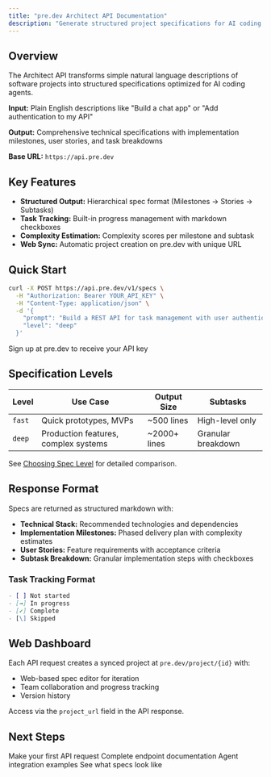 ```yaml
---
title: "pre.dev Architect API Documentation"
description: "Generate structured project specifications for AI coding agents via REST API"
---
```


## Overview

The Architect API transforms simple natural language descriptions of software projects into structured specifications optimized for AI coding agents. 

**Input:** Plain English descriptions like "Build a chat app" or "Add authentication to my API"

**Output:** Comprehensive technical specifications with implementation milestones, user stories, and task breakdowns

**Base URL:** `https://api.pre.dev`

## Key Features

- **Structured Output:** Hierarchical spec format (Milestones → Stories → Subtasks)
- **Task Tracking:** Built-in progress management with markdown checkboxes
- **Complexity Estimation:** Complexity scores per milestone and subtask
- **Web Sync:** Automatic project creation on pre.dev with unique URL

## Quick Start

```bash
curl -X POST https://api.pre.dev/v1/specs \
  -H "Authorization: Bearer YOUR_API_KEY" \
  -H "Content-Type: application/json" \
  -d '{
    "prompt": "Build a REST API for task management with user authentication",
    "level": "deep"
  }'
```

<Card title="Get API Key" icon="key" href="/quickstart">
  Sign up at pre.dev to receive your API key
</Card>

## Specification Levels

| Level | Use Case | Output Size | Subtasks |
|-------|----------|-------------|----------|
| `fast` | Quick prototypes, MVPs | ~500 lines | High-level only |
| `deep` | Production features, complex systems | ~2000+ lines | Granular breakdown |

See [Choosing Spec Level](/guides/choosing-spec-level) for detailed comparison.

## Response Format

Specs are returned as structured markdown with:

- **Technical Stack:** Recommended technologies and dependencies
- **Implementation Milestones:** Phased delivery plan with complexity estimates
- **User Stories:** Feature requirements with acceptance criteria
- **Subtask Breakdown:** Granular implementation steps with checkboxes

### Task Tracking Format

```markdown
- [ ] Not started
- [→] In progress
- [✓] Complete
- [\] Skipped
```

## Web Dashboard

Each API request creates a synced project at `pre.dev/project/{id}` with:

- Web-based spec editor for iteration
- Team collaboration and progress tracking
- Version history

Access via the `project_url` field in the API response.

## Next Steps

<CardGroup cols={2}>
  <Card title="Quickstart" icon="rocket" href="/quickstart">
    Make your first API request
  </Card>
  <Card title="API Reference" icon="code" href="/api-reference/overview">
    Complete endpoint documentation
  </Card>
  <Card title="Integration Patterns" icon="diagram-project" href="/guides/integration-patterns">
    Agent integration examples
  </Card>
  <Card title="View Example Output" icon="file-lines" href="/examples/sample-output">
    See what specs look like
  </Card>
</CardGroup>